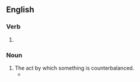 ==English==

===Verb===
{{head|en|verb form}}

# {{present participle of|en|counterbalance|nocat=1}}

===Noun===
{{en-noun}}

# The act by which something is counterbalanced.
#* {{quote-journal|en|year=1964|month=March|author=Cecil J. Allen|title=Locomotive Running Past and Present|journal=Modern Railways|page=193|text="The ability of these large locomotives to run at such high speeds without pounding themselves to pieces", my correspondent concludes, "is a tribute to the vast improvement in the '''counterbalancing''' of American locomotives since a day in October, 1904, when one pair of the driving wheels of a Baldwin Atlantic type balance compound lifted off the supported wheel of the St. Louis testing-plant when exerting no more than 320 h.p.}}